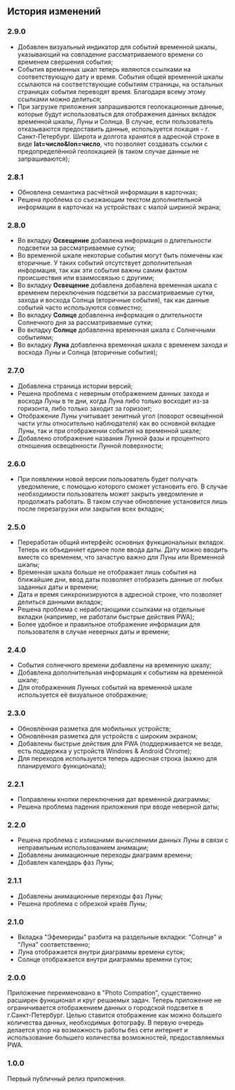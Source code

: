 ## История изменений

### 2.9.0

- Добавлен визуальный индикатор для событий временной шкалы, указывающий на совпадение рассматриваемого времени со временем свершения события;
- События временных шкал теперь являются ссылками на соответствующую дату и время. События общей временной шкалы ссылаются на соответствующие событиям страницы, на остальных страницах события переводят время. Благодаря всему этому ссылками можно делиться;
- При загрузке приложения запрашиваются геолокационные данные, которые будут использоваться для отображения данных вкладок временной шкалы, Луны и Солнца. В случае, если пользователь отказываются предоставить данные, используется локация - г. Санкт-Петербург. Широта и долгота хранятся в адресной строке в виде **lat=число&lon=число**, что позволяет создавать ссылки с предопределённой геолокацией (в таком случае данные не запрашиваются);

### 2.8.1

- Обновлена семантика расчётной информации в карточках;
- Решена проблема со съезжающим текстом дополнительной информации в карточках на устройствах с малой шириной экрана;

### 2.8.0

- Во вкладку **Освещение** добавлена информация о длительности подсветки за рассматриваемые сутки;
- Во временной шкале некоторые события могут быть помечены как вторичные. У таких событий отсутствует дополнительная информация, так как эти события важны самим фактом происшествия или взаимосвязью с другими;
- Во вкладку **Освещение** добавлена добавлена временная шкала с временем переключения подсветки за рассматриваемые сутки, захода и восхода Солнца (вторичные события), так как данные событий часто используются совместно;
- Во вкладку **Солнце** добавленна информация о длительности Солнечного дня за рассматриваемые сутки;
- Во вкладку **Солнце** добавленна временная шкала с Солнечными событиями;
- Во вкладку **Луна** добавленна временная шкала с временем захода и восхода Луны и Солнца (вторичные события);

### 2.7.0

- Добавлена страница истории версий;
- Решена проблема с неверным отображением данных захода и восхода Луны в те дни, когда Луна либо только восходит из-за горизонта, либо только заходит за горизонт;
- Отображение Луны учитывает зенитный угол (поворот освещённой части углы относительно наблюдателя) как во основной вкладке Луны, так и при отображении события на временной шкале;
- Добавлено отображение названия Лунной фазы и процентного отношения освещённости Лунной поверхности;

### 2.6.0

- При появлении новой версии пользователь будет получать уведомление, с помощью которого сможет установить его. В случае необходимости пользователь может закрыть уведомление и продолжать работать. В таком случае обновление установится лишь после перезагрузки или закрытия всех вкладок;

### 2.5.0

- Переработан общий интерфейс основных функциональных вкладок. Теперь их объединяет единое поле ввода даты. Дату можно вводить вместе со временем, что зачастую важно для Луны или Временной шкалы;
- Временная шкала больше не отображает лишь события на ближайшие дни, ввод даты позволяет отобразить данные от любых заданных даты и времени;
- Дата и время синхронизируются в адресной строке, что позволяет делиться данными вкладок;
- Решена проблема с неработающими ссылками на отдельные вкладки (например, не работали быстрые действия PWA);
- Более удобное и правильное отображение информации для пользователя в случае неверных даты и времени;

### 2.4.0

- События солнечного времени добавлены на временную шкалу;
- Добавлена дополнительная информация к событиям на временной шкале;
- Для отображенния Лунных событий на временной шкале используется её визуальное отображение;

### 2.3.0

- Обновлённая разметка для мобильных устройств;
- Обновлённая разметка для устройств с широким экраном;
- Добавлены быстрые действия для PWA (поддерживается не везде, есть поддержка у устройств Windows & Android Chrome);
- Для переходов используется теперь адресная строка (важно для планируемого функционала);

### 2.2.1

- Поправлены кнопки переключения дат временной диаграммы;
- Решена проблема падения приложения при вводе неверной даты;

### 2.2.0

- Решена проблема с излишними вычисленими данных Луны в связи с неправильным использованием анимации;
- Добавлены анимационные переходы диаграмм времени;
- Добавлен календарь фаз Луны;

### 2.1.1

- Добавлены анимационные переходы фаз Луны;
- Решена проблема с обрезкой краёв Луны;

### 2.1.0

- Вкладка "Эфемериды" разбита на раздельные вкладки: "Солнце" и "Луна" соответственно;
- Луна отображается внутри диаграммы времени суток;
- Солнце отображается внутри диаграммы времени суток;

### 2.0.0

Приложение переименовано в "Photo Compation", существенно расширен функционал и круг решаемых задач. Теперь приложение не ограничивается отображением данных о городской подсветке в г.Санкт-Петербург. Целью ставится отображение как можно большего количества данных, необходимых фотографу. В первую очередь делается упор на возможность работы без сети интернет и использование большего количества возможностей, предоставляемых PWA.

### 1.0.0

Первый публичный релиз приложения.
